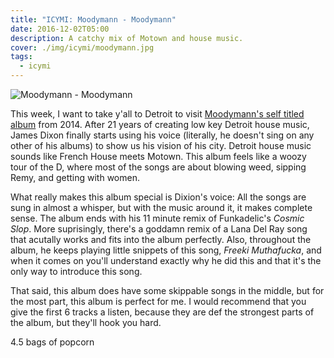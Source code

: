 ```yaml
---
title: "ICYMI: Moodymann - Moodymann"
date: 2016-12-02T05:00
description: A catchy mix of Motown and house music.
cover: ./img/icymi/moodymann.jpg
tags: 
  - icymi
---
```


![Moodymann - Moodymann][1]

This week, I want to take y'all to Detroit to visit [Moodymann's self titled album][2] from 2014. After 21 years of
creating low key Detroit house music, James Dixon finally starts using his voice (literally, he doesn't sing on any
other of his albums) to show us his vision of his city. Detroit house music sounds like French House meets Motown. This
album feels like a woozy tour of the D, where most of the songs are about blowing weed, sipping Remy, and getting with
women.

What really makes this album special is Dixion's voice: All the songs are sung in almost a whisper, but with the music
around it, it makes complete sense. The album ends with his 11 minute remix of Funkadelic's *Cosmic Slop*. More
suprisingly, there's a goddamn remix of a Lana Del Ray song that acutally works and fits into the album perfectly. Also,
throughout the album, he keeps playing little snippets of this song, *Freeki Muthafucka*, and when it comes on you'll
understand exactly why he did this and that it's the only way to introduce this song.

That said, this album does have some skippable songs in the middle, but for the most part, this album is perfect for me.
I would recommend that you give the first 6 tracks a listen, because they are def the strongest parts of the album, but
they'll hook you hard.

4.5 bags of popcorn

[1]: ./img/icymi/moodymann.jpg
[2]: https://open.spotify.com/album/61sGO58ljdDgD4Mn6Bcj3P
